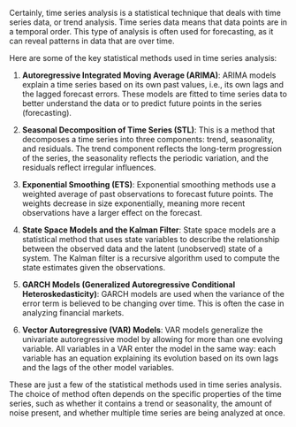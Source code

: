 Certainly, time series analysis is a statistical technique that deals with time series data, or trend analysis. Time series data means that data points are in a temporal order. This type of analysis is often used for forecasting, as it can reveal patterns in data that are over time.

Here are some of the key statistical methods used in time series analysis:

1.  **Autoregressive Integrated Moving Average (ARIMA)**: ARIMA models explain a time series based on its own past values, i.e., its own lags and the lagged forecast errors. These models are fitted to time series data to better understand the data or to predict future points in the series (forecasting).

2.  **Seasonal Decomposition of Time Series (STL)**: This is a method that decomposes a time series into three components: trend, seasonality, and residuals. The trend component reflects the long-term progression of the series, the seasonality reflects the periodic variation, and the residuals reflect irregular influences.

3.  **Exponential Smoothing (ETS)**: Exponential smoothing methods use a weighted average of past observations to forecast future points. The weights decrease in size exponentially, meaning more recent observations have a larger effect on the forecast.

4.  **State Space Models and the Kalman Filter**: State space models are a statistical method that uses state variables to describe the relationship between the observed data and the latent (unobserved) state of a system. The Kalman filter is a recursive algorithm used to compute the state estimates given the observations.

5.  **GARCH Models (Generalized Autoregressive Conditional Heteroskedasticity)**: GARCH models are used when the variance of the error term is believed to be changing over time. This is often the case in analyzing financial markets.

6.  **Vector Autoregressive (VAR) Models**: VAR models generalize the univariate autoregressive model by allowing for more than one evolving variable. All variables in a VAR enter the model in the same way: each variable has an equation explaining its evolution based on its own lags and the lags of the other model variables.

These are just a few of the statistical methods used in time series analysis. The choice of method often depends on the specific properties of the time series, such as whether it contains a trend or seasonality, the amount of noise present, and whether multiple time series are being analyzed at once.
